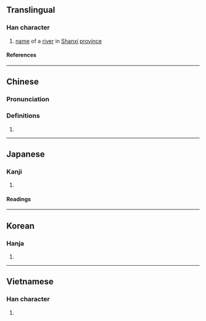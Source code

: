 {{also|沩|溈}}
{{character info}}
==Translingual==

===Han character===
{{Han char|rn=85|rad=水|as=12|sn=15|four=|canj=EBHF|ids=⿰氵爲}}

# [[name]] of a [[river]] in [[Shanxi]] [[province]]

====References====
{{Han ref|kx=0649.070|dkj=18238|dj=1059.020|hdz=31745.050|uh=6F59}}

----

==Chinese==
{{zh-forms|s=沩|t2=溈}}

===Pronunciation===
{{zh-pron
|m=wéi,guī
|c=gwai1
|mc=y
|oc=y
|ma=
|cat=pn
}}

===Definitions===
{{zh-hanzi}}

# {{rfdef|zh}}

----

==Japanese==

===Kanji===
{{ja-kanji|grade=|rs=水12}}

# {{rfdef|ja|sort=水12}}

====Readings====
{{ja-readings
|on=き, い
}}

----

==Korean==

===Hanja===
{{ko-hanja|규}}

# {{rfdef|ko|sort=水12}}

----

==Vietnamese==

===Han character===
{{vi-readings|rs=水12|reading=vơi}}

# {{rfdef|vi|sort=水12}}